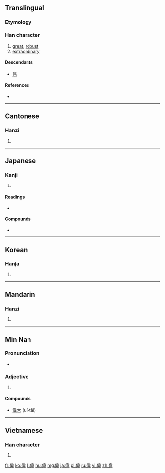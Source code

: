 {{also|伟}}
==Translingual==
{{zh-hanzi-box|[[伟]]|偉}}

===Etymology===
{{Han compound|人|alt1=亻|韋}}<!-- Unclear to me if liushu is psc or ic (people dancing) -->

===Han character===
{{Han char|rn=9|rad=人|as=09|sn=12|four=2425<sub>6</sub>|canj=人木一手 (ODMQ)|ids=⿰[[亻]][[韋]]}}

# [[great]], [[robust]]
# [[extraordinary]]

====Descendants====
* [[伟]]

====References====
* {{Han ref|kx=0110.050|dkj=00837|dj=0234.020|hdz=10198.040|uh=5049|ud=20553|bh=B0B6|bd=45238}}

----

==Cantonese==

===Hanzi===
{{yue-hanzi|jyut=|y=wai5|sim=伟}}

# {{defn|lang=yue|sort=人09}}

----

==Japanese==

===Kanji===
{{ja-kanji|grade=c|rs=人09}}

# {{defn|lang=ja|sort=人09}}

====Readings====
* {{ja-readings|on=[[い]] (i)|kun=[[えらい]] (erai)}}

====Compounds====
* {{term|偉人|tr=いじん, ijin|lang=ja}}

----

==Korean==

===Hanja===
{{ko-hanja|hangeul=위|rv=wi|mr=wi}}

# {{defn|lang=ko|sort=人09}}

----

==Mandarin==

===Hanzi===
{{cmn-hanzi|sim=伟|pin=[[jǔ]] ([[ju3]]), [[wěi]] ([[wei3]])|wg=chü<sup>3</sup>, wei<sup>3</sup>}}

# {{defn|lang=cmn|sort=人09}}

----

==Min Nan==

===Pronunciation===
* {{IPA|[ ui˥˥ ]|lang=nan}}

===Adjective===
{{nan-pron|t|poj=uí|tra=偉|sim=伟}}

# {{defn|nan}}

====Compounds====
* [[偉大]] (uí-tāi)

----

==Vietnamese==

===Han character===
{{vi-hantu|[[vĩ]], [[vỉ]]|rs=人09}}

# {{defn|lang=vi|sort=人09}}

[[fr:偉]]
[[ko:偉]]
[[li:偉]]
[[hu:偉]]
[[mg:偉]]
[[ja:偉]]
[[pl:偉]]
[[ru:偉]]
[[vi:偉]]
[[zh:偉]]
